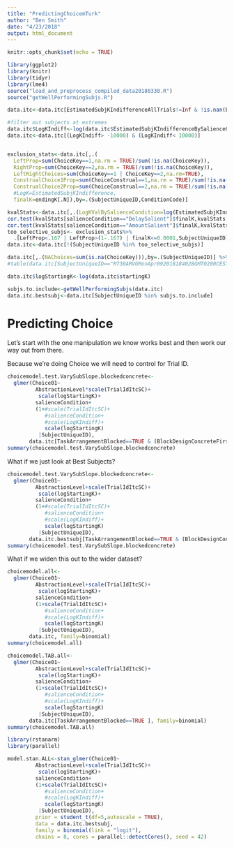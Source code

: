 ```yaml
---
title: "PredictingChoicemTurk"
author: "Ben Smith"
date: "4/23/2018"
output: html_document
---
```


```r
knitr::opts_chunk$set(echo = TRUE)

```


```r

library(ggplot2)
library(knitr)
library(tidyr)
library(lme4)
source("load_and_preprocess_compiled_data20180330.R")
source("getWellPerformingSubjs.R")

data.itc<-data.itc[EstimatedSubjKIndifferenceAllTrials!=Inf & !is.nan(EstimatedSubjKIndifferenceAllTrials) & !is.na(EstimatedSubjKIndifferenceAllTrials)]

#filter out subjects at extremes
data.itc$LogKIndiff<-log(data.itc$EstimatedSubjKIndifferenceBySalienceCondition)
data.itc<-data.itc[(LogKIndiff> -10000) & (LogKIndiff< 10000)]


exclusion_stats<-data.itc[,.(
  LeftProp=sum(ChoiceKey==1,na.rm = TRUE)/sum(!is.na(ChoiceKey)),
  RightProp=sum(ChoiceKey==2,na.rm = TRUE)/sum(!is.na(ChoiceKey)),
  LeftRightChoices=sum(ChoiceKey==1 | ChoiceKey==2,na.rm=TRUE),
  ConstrualChoice1Prop=sum(ChoiceConstrual==1,na.rm = TRUE)/sum(!is.na(Answer)),
  ConstrualChoice2Prop=sum(ChoiceConstrual==2,na.rm = TRUE)/sum(!is.na(Answer)),
  #LogK=EstimatedSubjKIndifference,
  finalK=endingK[.N]),by=.(SubjectUniqueID,ConditionCode)]

kvalStats<-data.itc[,.(LogKValBySalienceCondition=log(EstimatedSubjKIndifferenceBySalienceCondition[1]),finalK=log(endingK[.N])),by=.(SubjectUniqueID,ConditionCode,salienceCondition)]
cor.test(kvalStats[salienceCondition=="DelaySalient"]$finalK,kvalStats[salienceCondition=="DelaySalient"]$LogKValBySalienceCondition)
cor.test(kvalStats[salienceCondition=="AmountSalient"]$finalK,kvalStats[salienceCondition=="AmountSalient"]$LogKValBySalienceCondition)
too_selective_subjs<- exclusion_stats%>% 
  .[LeftProp<.167 | LeftProp>(1-.167) | finalK<=0.0001,SubjectUniqueID]
data.itc<-data.itc[!(SubjectUniqueID %in% too_selective_subjs)]

data.itc[,.(NAChoices=sum(is.na(ChoiceKey))),by=.(SubjectUniqueID)] %>% .[order(NAChoices)]
#table(data.itc[SubjectUniqueID=="M730ARVGMonApr092018184028GMT0200CEST37168831",.(Choice,ChoiceKey,SSonLorR)])

data.itc$logStartingK<-log(data.itc$startingK)

subjs.to.include<-getWellPerformingSubjs(data.itc)
data.itc.bestsubj<-data.itc[SubjectUniqueID %in% subjs.to.include]


```


# Predicting Choice

Let's start with the one manipulation we know works best and then work our way out from there.

Because we're doing Choice we will need to control for Trial ID.
```r


choicemodel.test.VarySubSlope.blockedconcrete<-
  glmer(Choice01~
         AbstractionLevel*scale(TrialIdItcSC)+
          scale(logStartingK)+
         salienceCondition+
         (1+#scale(TrialIdItcSC)+
            #salienceCondition+
            #scale(LogKIndiff)+
            scale(logStartingK)
          |SubjectUniqueID),
       data.itc[TaskArrangementBlocked==TRUE & (BlockDesignConcreteFirst==TRUE)], family=binomial)
summary(choicemodel.test.VarySubSlope.blockedconcrete)

```


What if we just look at Best Subjects?

```r


choicemodel.test.VarySubSlope.blockedconcrete<-
  glmer(Choice01~
         AbstractionLevel+scale(TrialIdItcSC)+
          scale(logStartingK)+
         salienceCondition+
         (1+#scale(TrialIdItcSC)+
            #salienceCondition+
            #scale(LogKIndiff)+
            scale(logStartingK)
          |SubjectUniqueID),
       data.itc.bestsubj[TaskArrangementBlocked==TRUE & (BlockDesignConcreteFirst==TRUE)], family=binomial)
summary(choicemodel.test.VarySubSlope.blockedconcrete)

```

What if we widen this out to the wider dataset?


```r


choicemodel.all<-
  glmer(Choice01~
         AbstractionLevel+scale(TrialIdItcSC)+
          scale(logStartingK)+
         salienceCondition+
         (1+scale(TrialIdItcSC)+
            #salienceCondition+
            #scale(LogKIndiff)+
            scale(logStartingK)
          |SubjectUniqueID),
       data.itc, family=binomial)
summary(choicemodel.all)

choicemodel.TAB.all<-
  glmer(Choice01~
         AbstractionLevel+scale(TrialIdItcSC)+
          scale(logStartingK)+
         salienceCondition+
         (1+scale(TrialIdItcSC)+
            #salienceCondition+
            #scale(LogKIndiff)+
            scale(logStartingK)
          |SubjectUniqueID),
       data.itc[TaskArrangementBlocked==TRUE ], family=binomial)
summary(choicemodel.TAB.all)
```


```r
library(rstanarm)
library(parallel)

model.stan.ALL<-stan_glmer(Choice01~
         AbstractionLevel+scale(TrialIdItcSC)+
          scale(logStartingK)+
         salienceCondition+
         (1+scale(TrialIdItcSC)+
            #salienceCondition+
            #scale(LogKIndiff)+
            scale(logStartingK)
          |SubjectUniqueID),
         prior = student_t(df=5,autoscale = TRUE),
         data = data.itc.bestsubj,
         family = binomial(link = "logit"),
         chains = 8, cores = parallel::detectCores(), seed = 42)
                              


```
